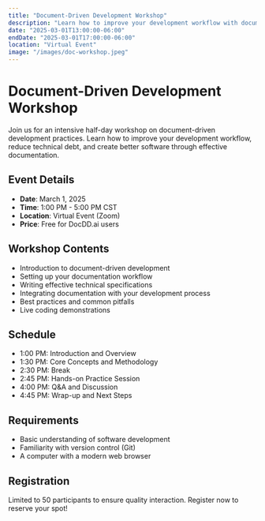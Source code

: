 ```yaml
---
title: "Document-Driven Development Workshop"
description: "Learn how to improve your development workflow with document-driven development practices in this hands-on workshop."
date: "2025-03-01T13:00:00-06:00"
endDate: "2025-03-01T17:00:00-06:00"
location: "Virtual Event"
image: "/images/doc-workshop.jpeg"
---
```


# Document-Driven Development Workshop

Join us for an intensive half-day workshop on document-driven development practices. Learn how to improve your development workflow, reduce technical debt, and create better software through effective documentation.

## Event Details

- **Date**: March 1, 2025
- **Time**: 1:00 PM - 5:00 PM CST
- **Location**: Virtual Event (Zoom)
- **Price**: Free for DocDD.ai users

## Workshop Contents

- Introduction to document-driven development
- Setting up your documentation workflow
- Writing effective technical specifications
- Integrating documentation with your development process
- Best practices and common pitfalls
- Live coding demonstrations

## Schedule

- 1:00 PM: Introduction and Overview
- 1:30 PM: Core Concepts and Methodology
- 2:30 PM: Break
- 2:45 PM: Hands-on Practice Session
- 4:00 PM: Q&A and Discussion
- 4:45 PM: Wrap-up and Next Steps

## Requirements

- Basic understanding of software development
- Familiarity with version control (Git)
- A computer with a modern web browser

## Registration

Limited to 50 participants to ensure quality interaction. Register now to reserve your spot!
